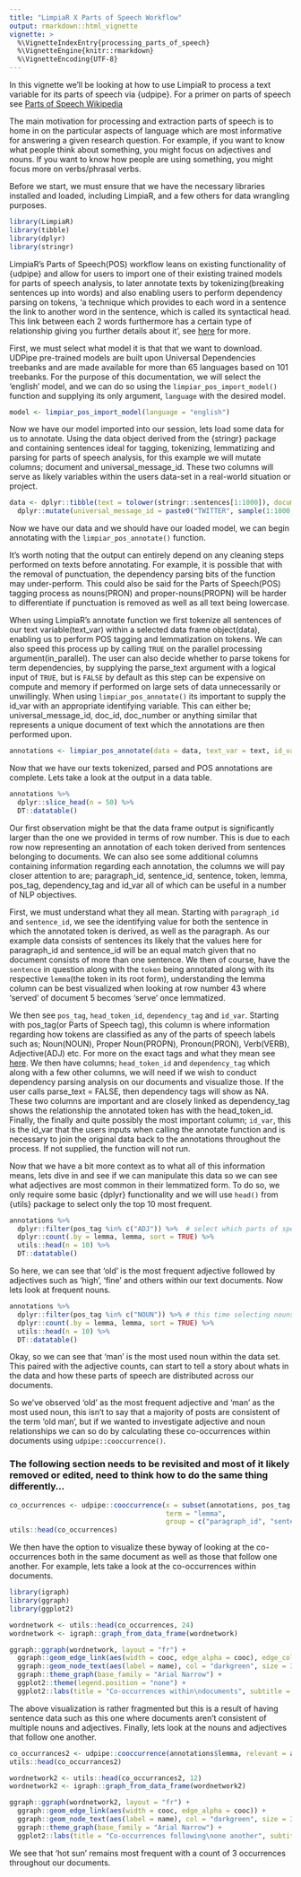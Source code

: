 ```yaml
---
title: "LimpiaR X Parts of Speech Workflow"
output: rmarkdown::html_vignette
vignette: >
  %\VignetteIndexEntry{processing_parts_of_speech}
  %\VignetteEngine{knitr::rmarkdown}
  %\VignetteEncoding{UTF-8}
---
```

In this vignette we'll be looking at how to use LimpiaR to process a text variable for its parts of speech via {udpipe}. For a primer on parts of speech see [Parts of Speech Wikipedia](https://en.wikipedia.org/wiki/Part_of_speech)

The main motivation for processing and extraction parts of speech is to home in on the particular aspects of language which are most informative for answering a given research question. For example, if you want to know what people think about something, you might focus on adjectives and nouns. If you want to know how people are using something, you might focus more on verbs/phrasal verbs.

Before we start, we must ensure that we have the necessary libraries installed and loaded, including LimpiaR, and a few others for data wrangling purposes.

```r
library(LimpiaR)
library(tibble)
library(dplyr)
library(stringr)
```

LimpiaR's Parts of Speech(POS) workflow leans on existing functionality of {udpipe} and allow for users to import one of their existing trained models for parts of speech analysis, to later annotate texts by tokenizing(breaking sentences up into words) and also enabling users to perform dependency parsing on tokens, 'a technique which provides to each word in a sentence the link to another word in the sentence, which is called its syntactical head. This link between each 2 words furthermore has a certain type of relationship giving you further details about it', see [here](https://www.r-bloggers.com/2019/07/dependency-parsing-with-udpipe/) for more.

First, we must select what model it is that that we want to download. UDPipe pre-trained models are built upon Universal Dependencies treebanks and are made available for more than 65 languages based on 101 treebanks. For the purpose of this documentation, we will select the 'english' model, and we can do so using the `limpiar_pos_import_model()` function and supplying its only argument, `language` with the desired model.

```r
model <- limpiar_pos_import_model(language = "english")
```

Now we have our model imported into our session, lets load some data for us to annotate. Using the data object derived from the {stringr} package and containing sentences ideal for tagging, tokenizing, lemmatizing and parsing for parts of speech analysis, for this example we will mutate columns; document and universal_message_id. These two columns will serve as likely variables within the users data-set in a real-world situation or project.

```r
data <- dplyr::tibble(text = tolower(stringr::sentences[1:1000]), document = 1:1000) %>% 
  dplyr::mutate(universal_message_id = paste0("TWITTER", sample(1:1000, 1000, replace = FALSE)))
```

Now we have our data and we should have our loaded model, we can begin annotating with the `limpiar_pos_annotate()` function. 

It's worth noting that the output can entirely depend on any cleaning steps performed on texts before annotating. For example, it is possible that with the removal of punctuation, the dependency parsing bits of the function may under-perform. This could also be said for the Parts of Speech(POS) tagging process as nouns(PRON) and proper-nouns(PROPN) will be harder to differentiate if punctuation is removed as well as all text being lowercase.

When using LimpiaR's annotate function we first tokenize all sentences of our text variable(text_var) within a selected data frame object(data), enabling us to perform POS tagging and lemmatization on tokens. We can also speed this process up by calling `TRUE` on the parallel processing argument(in_parallel). The user can also decide whether to parse tokens for term dependencies, by supplying the parse_text argument with a logical input of `TRUE`, but is `FALSE` by default as this step can be expensive on compute and memory if performed on large sets of data unnecessarily or unwillingly. When using `limpiar_pos_annotate()` its important to supply the id_var with an appropriate identifying variable. This can either be; universal_message_id, doc_id, doc_number or anything similar that represents a unique document of text which the annotations are then performed upon.

```r
annotations <- limpiar_pos_annotate(data = data, text_var = text, id_var = universal_message_id, pos_model = model,parse_text = TRUE)
```

Now that we have our texts tokenized, parsed and POS annotations are complete. Lets take a look at the output in a data table.
```r
annotations %>% 
  dplyr::slice_head(n = 50) %>% 
  DT::datatable() 
```

Our first observation might be that the data frame output is significantly larger than the one we provided in terms of row number. This is due to each row now representing an annotation of each token derived from sentences belonging to documents. We can also see some additional columns containing information regarding each annotation, the columns we will pay closer attention to are; paragraph_id, sentence_id, sentence, token, lemma, pos_tag, dependency_tag and id_var all of which can be useful in a number of NLP objectives. 

First, we must understand what they all mean. Starting with `paragraph_id` and `sentence_id`, we see the identifying value for both the sentence in which the annotated token is derived, as well as the paragraph. As our example data consists of sentences its likely that the values here for paragraph_id and sentence_id will be an equal match given that no document consists of more than one sentence. We then of course, have the `sentence` in question along with the `token` being annotated along with its respective `lemma`(the token in its root form), understanding the lemma column can be best visualized when looking at row number 43 where 'served' of document 5 becomes 'serve' once lemmatized. 

We then see `pos_tag`, `head_token_id`, `dependency_tag` and `id_var`. Starting with pos_tag(or Parts of Speech tag), this column is where information regarding how tokens are classified as any of the parts of speech labels such as; Noun(NOUN), Proper Noun(PROPN), Pronoun(PRON), Verb(VERB), Adjective(ADJ) etc. For more on the exact tags and what they mean see [here](https://universaldependencies.org/u/pos/index.html). We then have columns; `head_token_id` and `dependency_tag` which along with a few other columns, we will need if we wish to conduct dependency parsing analysis on our documents and visualize those. If the user calls parse_text = FALSE, then dependency tags will show as NA. These two columns are important and are closely linked as dependency_tag shows the relationship the annotated token has with the head_token_id.
Finally, the finally and quite possibly the most important column; `id_var`, this is the id_var that the users inputs when calling the annotate function and is necessary to join the original data back to the annotations throughout the process. If not supplied, the function will not run.

Now that we have a bit more context as to what all of this information means, lets dive in and see if we can manipulate this data so we can see what adjectives are most common in their lemmatized form. To do so, we only require some basic {dplyr} functionality and we will use `head()` from {utils} package to select only the top 10 most frequent.

```r
annotations %>% 
  dplyr::filter(pos_tag %in% c("ADJ")) %>%  # select which parts of speech we want to inspect
  dplyr::count(.by = lemma, lemma, sort = TRUE) %>% 
  utils::head(n = 10) %>% 
  DT::datatable()
```

So here, we can see that 'old' is the most frequent adjective followed by adjectives such as 'high', 'fine' and others within our text documents. Now lets look at frequent nouns.

```r
annotations %>% 
  dplyr::filter(pos_tag %in% c("NOUN")) %>% # this time selecting nouns
  dplyr::count(.by = lemma, lemma, sort = TRUE) %>% 
  utils::head(n = 10) %>%
  DT::datatable()
```

Okay, so we can see that 'man' is the most used noun within the data set. This paired with the adjective counts, can start to tell a story about whats in the data and how these parts of speech are distributed across our documents. 

So we've observed 'old' as the most frequent adjective and 'man' as the most used noun, this isn't to say that a majority of posts are consistent of the term 'old man', but if we wanted to investigate adjective and noun relationships we can so do by calculating these co-occurrences within documents using `udpipe::cooccurrence()`.

### The following section needs to be revisited and most of it likely removed or edited, need to think how to do the same thing differently...

```r
co_occurrences <- udpipe::cooccurrence(x = subset(annotations, pos_tag %in% c("NOUN", "ADJ")),
                                       term = "lemma",
                                       group = c("paragraph_id", "sentence_id", "id_var", "document", "universal_message_id"))
utils::head(co_occurrences)
```

We then have the option to  visualize these byway of looking at the co-occurrences both in the same document as well as those that follow one another. For example, lets take a look at the co-occurrences within documents.

```r
library(igraph)
library(ggraph)
library(ggplot2)

wordnetwork <- utils::head(co_occurrences, 24)
wordnetwork <- igraph::graph_from_data_frame(wordnetwork)

ggraph::ggraph(wordnetwork, layout = "fr") +
  ggraph::geom_edge_link(aes(width = cooc, edge_alpha = cooc), edge_colour = "pink") +
  ggraph::geom_node_text(aes(label = name), col = "darkgreen", size = 3.5) +
  ggraph::theme_graph(base_family = "Arial Narrow") +
  ggplot2::theme(legend.position = "none") +
  ggplot2::labs(title = "Co-occurrences within\ndocuments", subtitle = "Nouns & Adjective")
```

The above visualization is rather fragmented but this is a result of having sentence data such as this one where documents aren't consistent of multiple nouns and adjectives. Finally, lets look at the nouns and adjectives that follow one another. 

```r
co_occurrances2 <- udpipe::cooccurrence(annotations$lemma, relevant = annotations$pos_tag %in% c("NOUN", "ADJ"), skipgram = 1)
utils::head(co_occurrances2)

wordnetwork2 <- utils::head(co_occurrances2, 12)
wordnetwork2 <- igraph::graph_from_data_frame(wordnetwork2)

ggraph::ggraph(wordnetwork2, layout = "fr") +
  ggraph::geom_edge_link(aes(width = cooc, edge_alpha = cooc)) +
  ggraph::geom_node_text(aes(label = name), col = "darkgreen", size = 3.5) +
  ggraph::theme_graph(base_family = "Arial Narrow") +
  ggplot2::labs(title = "Co-occurrences following\none another", subtitle = "Nouns & Adjective")
```

We see that 'hot sun' remains most frequent with a count of 3 occurrences throughout our documents.
